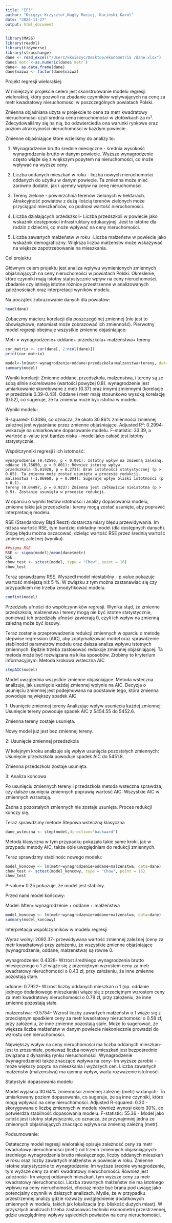 ```yaml
---
title: "EP3"
author: "Księżyc Krzysztof,Nagły Maciej, Kuciński Karol"
date: "2024-11-27"
output: html_document
---
```

```r
library(MASS)
library(readxl)
library(tidyverse)
library(strucchange)
dane <- read_excel("/Users/kksiezyc/Desktop/ekonometria /dane.xlsx")
dane$`metr`<-as.numeric(dane$`metr`)
dane<- as.data.frame(dane)
dane$nazwa <- factor(dane$nazwa)
```
Projekt regresji wielorakiej.


W niniejszym projekcie celem jest skonstruowanie modelu regresji wielorakiej, który pozwoli na zbadanie czynników wpływających na cenę za metr kwadratowy nieruchomości w poszczególnych powiatach Polski.

Zmienna objaśniana użyta w projekcie to cena za metr kwadratowy nieruchomości czyli średnia cena nieruchomości w złotówkach za m². Zdecydowaliśmy się na nią, bo odzwierciedla ona warunki rynkowe oraz poziom atrakcyjności nieruchomości w każdym powiecie.

Zmienne objaśniające które wzieliśmy do analizy to:

1.	Wynagrodzenie brutto średnie miesięczne - średnia wysokość wynagrodzenia brutto w danym powiecie. 
Wyższe wynagrodzenie często wiąże się z większym popytem na nieruchomości, co może wpływać na wyższe ceny.

2.	Liczba oddanych mieszkań w roku - liczba nowych nieruchomości oddanych do użytku w danym powiecie. 
Ta zmienna może mieć zarówno dodatni, jak i ujemny wpływ na cenę nieruchomości.

3.	Tereny zielone - powierzchnia terenów zielonych w hektarach. 
Atrakcyjność powiatów z dużą ilością terenów zielonych może przyciągać mieszkańców, co podnosi wartość nieruchomości.

4.	Liczba działających przedszkoli- Liczba przedszkoli w powiecie jako wskaźnik dostępności infrastruktury edukacyjnej. 
Jest to istotne dla rodzin z dziećmi, co może wpływać na ceny nieruchomości.

5.	Liczba zawartych małżeństw w roku -Liczba małżeństw w powiecie jako wskaźnik demograficzny. 
Większa liczba małżeństw może wskazywać na większe zapotrzebowanie na mieszkania.

Cel projektu

Głównym celem projektu jest analiza wpływu wymienionych zmiennych objaśniających na ceny nieruchomości w powiatach Polski. Określenie, które czynniki mają istotny statystycznie wpływ na ceny nieruchomości, zbadanie czy istnieją istotne różnice przestrzenne w analizowanych zależnościach oraz interpretacji wyników modelu.

Na początek zobrazowanie danych dla powiatów:
```r
head(dane)
```
Zobaczmy macierz korelacji dla poszczególnej zmiennej (nie jest to obowiązkowe, natomiast może zobrazować ich zmienność).
Pierwotny model regresji obejmuje wszystkie zmienne objaśniające:


Metr = wynagrodzenie+ oddane+ przedszkola+ małżeństwa+ tereny

```r
cor_matrix <- cor(dane[, 2:ncol(dane)])
print(cor_matrix)

model<-lm(metr~wynagrodzenie+oddane+przedszkola+malzenstwa+tereny, data=dane)
summary(model)

```
	
Wyniki korelacji:
Zmienne oddane, przedszkola, malzenstwa, i tereny są ze sobą silnie skorelowane (wartości powyżej 0.8).
wynagrodzenie jest umiarkowanie skorelowane z metr (0.37) oraz innymi zmiennymi (korelacje w przedziale 0.39–0.43).
Oddane i metr mają stosunkowo wysoką korelację (0.52), co sugeruje, że ta zmienna może być istotna w modelu.

Wyniki modelu:

R-squared- 0.3086, co oznacza, że około 30.86% zmienności zmiennej zależnej jest wyjaśniane przez zmienne objaśniające.
Adjusted R²: 0.2994- wskazuje na umiarkowane dopasowanie modelu.
F-statistic: 33.39, a wartość p-value jest bardzo niska - model jako całość jest istotny statystycznie.

Współczynniki regresji i ich istotność:

	wynagrodzenie (0.42596, p < 0.001): Istotny wpływ na zmienną zależną.
	oddane (0.76650, p < 0.001): Również istotny wpływ. 
	przedszkola (5.81920, p = 0.273): Brak istotności statystycznej (p > 0.05). Ta zmienna może zostać usunięta w procesie redukcji.
	malzenstwa (-1.06960, p = 0.084): Sugeruje wpływ bliski istotności (p < 0.1).
	tereny (0.04497, p = 0.933): Zmienna jest całkowicie nieistotna (p > 0.9). Zostanie usunięta w procesie redukcji.


W oparciu o wyniki testów istotności i analizy dopasowania modelu, zmienne takie jak przedszkola i tereny mogą zostać usunięte, aby poprawić interpretację modelu.

RSE (Standardowy Błąd Reszt) dostarcza miary błędu przewidywania. Im niższa wartość RSE, tym bardziej dokładny model (dla dostępnych danych).
Stopę błędu można oszacować, dzieląc wartość RSE przez średnią wartość zmiennej zależnej (wyniku).
```r

##sigma RSE
RSE <- sigma(model)/mean(dane$metr)
RSE
chow_test <- sctest(model, type = "Chow", point = 16) 
chow_test

```
Teraz sprawdzamy RSE.
Wyszedł model niestabilny - p.value pokazuje wartość mniejszą niż 5 %. 
W związku z tym można zastanawiać się czy przypadkiem nie trzeba zmodyfikować modelu.
```r
confint(model)
```
Przedziały ufności do współczynników regresji.
Wynika stąd, że zmienne przedszkola, malzenstwa i tereny mogą nie być istotne statystycznie, ponieważ ich przedziały ufności zawierają 0, czyli ich wpływ na zmienną zależną może być losowy.

Teraz zostanie przeprowadzenie redukcji zmiennych w oparciu o metodę stepwise regression (AIC), aby zoptymalizować model oraz sprawdzenie stabilności parametrów modelu oraz dalsza analiza wpływu istotnych zmiennych.
Będzie trzeba zastosować redukcje zmiennej objaśniającej. Ta metoda może być rozwiązana na kilka sposobów.
Zrobimy to kryterium informacyjnym: Metoda krokowa wsteczna AIC
```r
stepAIC(model)
```

Model uwzględnia wszystkie zmienne objaśniające.
Metoda wsteczna analizuje, jak usunięcie każdej zmiennej wpłynie na AIC. Decyzja o usunięciu zmiennej jest podejmowana na podstawie tego, która zmienna powoduje największy spadek AIC.

1: Usunięcie zmiennej tereny
Analizując wpływ usunięcia każdej zmiennej:
Usunięcie tereny powoduje spadek AIC z 5454.55 do 5452.6.

Zmienna tereny zostaje usunięta.

Nowy model już jest bez zmiennej tereny.


2: Usunięcie zmiennej przedszkola

W kolejnym kroku analizuje się wpływ usunięcia pozostałych zmiennych:
Usunięcie przedszkola powoduje spadek AIC do 5451.8.

Zmienna przedszkola zostaje usunięta.

3: Analiza końcowa

Po usunięciu zmiennych tereny i przedszkola metoda wsteczna sprawdza, czy dalsze usunięcia zmiennych poprawią wartość AIC:
Wszystkie AIC w zmiennych wzrastają.

Żadna z pozostałych zmiennych nie zostaje usunięta. Proces redukcji kończy się.

Teraz sprawdzimy metode Stepowa wsteczną klasyczna
```r
dane_wsteczna <- step(model,direction="backward")
```
Metoda klasyczna w tym przypadku pokazała takie same kroki, jak w przypadu metody AIC, także obie uwzględniam do redukcji zmiennych.

Teraz sprawdzmy stabilnośc nowego modelu:
```r
model_koncowy <- lm(metr~wynagrodzenie+oddane+malzenstwa, data=dane)
chow_test <- sctest(model_koncowy, type = "Chow", point = 16) 
chow_test
```
P-value= 0.25 pokazuje, że model jest stabilny.

Przed nami model końcowy:

Model: Mter= wynagrodzenie + oddane + małżeństwa 
```r
model_koncowy <- lm(metr~wynagrodzenie+oddane+malzenstwa, data=dane)
summary(model_koncowy)
```
Interpretacja współczynników w modelu regresji

Wyraz wolny: 2092.37- przewidywana wartość zmiennej zależnej (ceny za metr kwadratowy) przy założeniu, że wszystkie zmienne objaśniające (wynagrodzenie, oddane, malzenstwa) są równe 0.

 wynagrodzenie: 0.4328- Wzrost średniego wynagrodzenia brutto miesięcznego o 1 zł wiąże się z przeciętnym wzrostem ceny za metr kwadratowy nieruchomości o 0.43 zł, przy założeniu, że inne zmienne pozostają stałe.

oddane: 0.7922- Wzrost liczby oddanych mieszkań o 1 (np. oddanie jednego dodatkowego mieszkania) wiąże się z przeciętnym wzrostem ceny za metr kwadratowy nieruchomości o 0.79 zł, przy założeniu, że inne zmienne pozostają stałe.

malzenstwa: -0.5754- Wzrost liczby zawartych małżeństw o 1 wiąże się z przeciętnym spadkiem ceny za metr kwadratowy nieruchomości o 0.58 zł, przy założeniu, że inne zmienne pozostają stałe.
Może to sugerować, że większa liczba małżeństw w danym powiecie niekoniecznie prowadzi do wzrostu cen nieruchomości. 

Największy wpływ na ceny nieruchomości ma liczba oddanych mieszkan- jest to zrozumiałe, ponieważ liczba nowych mieszkań jest bezpośrednio związana z dynamiką rynku nieruchomości.
Wynagrodzenie (wynagrodzenie) także znacząco wpływa na ceny- Im wyższe zarobki - może większy popytu na mieszkania i wyższych cen.
Liczba zawartych małżeństw (malzenstwa) ma ujemny wpływ, warta rozważenie istotnośći.


Statystyki dopasowania modelu

Model wyjaśnia 30.64% zmienności zmiennej zależnej (metr) w danych-	To umiarkowany poziom dopasowania, co sugeruje, że są inne czynniki, które mogą wpływać na ceny nieruchomości.
	Adjusted R-squared: 0.30 -skorygowana o liczbę zmiennych w modelu również wynosi około 30%, co potwierdza stabilność dopasowania modelu.
	F-statistic: 55.36 - Model jako całość jest istotny statystycznie, co oznacza, że przynajmniej jedna ze zmiennych objaśniających znacząco wpływa na zmienną zależną (metr).

Podsumowanie:

Ostateczny model regresji wielorakiej opisuje zależność ceny za metr kwadratowy nieruchomości (metr) od trzech zmiennych objaśniających: średniego wynagrodzenia brutto miesięcznego, liczby oddanych mieszkań w roku oraz liczby zawartych małżeństw w powiecie w roku. 
Zmienne istotne statystycznie to wynagrodzenie: Im wyższe średnie wynagrodzenie, tym wyższe ceny za metr kwadratowy nieruchomości.
Również jest zależność- Im więcej oddanych mieszkań, tym wyższe ceny za metr kwadratowy nieruchomości.
Liczba zawartych małżeństw nie ma istotnego wpływu na ceny nieruchomości, chociaż może być brana pod uwagę jako potencjalny czynnik w dalszych analizach.
Myśle, że w przypadku przestrzennej analizy gdzie rozważy uwzględnienie dodatkowych zmiennych w modelu, takich jak lokalizacja (np. bliskość dużych miast). W przyszłych analizach trzeba zastosować techniki ekonometrii przestrzennej, gdzie uwzględnimy wpływy sąsiednich powiatów na ceny nieruchomości.

